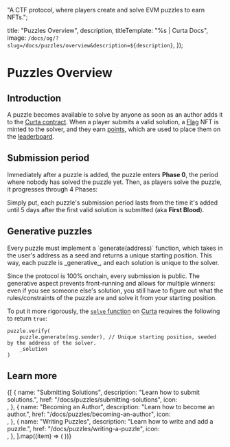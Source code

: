 
  "A CTF protocol, where players create and solve EVM puzzles to earn NFTs.";

  title: "Puzzles Overview",
  description,
  titleTemplate: "%s | Curta Docs",
  image: `/docs/og/?slug=/docs/puzzles/overview&description=${description}`,
});

# Puzzles Overview

<Description children={description} />

## Introduction

A puzzle becomes available to solve by anyone as soon as an author adds it to the [Curta contract](/docs/contracts#curta-puzzles). When a player submits a valid solution, a [Flag](/docs/puzzles/submitting-solutions#flag-nfts) NFT is minted to the solver, and they earn [points](/docs/leaderboard), which are used to place them on the [leaderboard](/leaderboard).

## Submission period

Immediately after a puzzle is added, the puzzle enters **Phase 0**, the period where nobody has solved the puzzle yet. Then, as players solve the puzzle, it progresses through 4 Phases:

Simply put, each puzzle's submission period lasts from the time it's added until 5 days after the first valid solution is submitted (aka **First Blood**).

## Generative puzzles

<Callout>
  Every puzzle must implement a `generate(address)` function, which takes in the
  user's address as a seed and returns a unique starting position. This way,
  each puzzle is _generative_, and each solution is unique to the solver.
</Callout>

Since the protocol is 100% onchain, every submission is public. The generative aspect prevents front-running and allows for multiple winners: even if you see someone else's solution, you still have to figure out what the rules/constraints of the puzzle are and solve it from _your_ starting position.

To put it more rigorously, the [`solve` function](https://github.com/waterfall-mkt/curta/blob/2d5de33e3e08ff478ad9e33b6a6f00f819224122/src/Curta.sol#L107) on [Curta](/docs/contracts#curta-puzzles) requires the following to return `true`:

```sol showLineNumbers={false}
puzzle.verify(
    puzzle.generate(msg.sender), // Unique starting position, seeded by the address of the solver.
    _solution
)
```

## Learn more

<div className="grid grid-cols-1 sm:grid-cols-2 lg:grid-cols-1 gap-4 min-[1120px]:grid-cols-2 min-[1420px]:grid-cols-3">
  {[
    {
      name: "Submitting Solutions",
      description: "Learn how to submit solutions.",
      href: "/docs/puzzles/submitting-solutions",
      icon: <div />,
    },
    {
      name: "Becoming an Author",
      description: "Learn how to become an author.",
      href: "/docs/puzzles/becoming-an-author",
      icon: <div />,
    },
    {
      name: "Writing Puzzles",
      description: "Learn how to write and add a puzzle.",
      href: "/docs/puzzles/writing-a-puzzle",
      icon: <div />,
    },
  ].map((item) => (
    <LinkFeature key={item.href} {...item} />
  ))}
</div>
